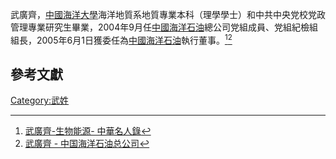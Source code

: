 武廣齊{{bd|1957年|8月}}，[[中國海洋大學|中國海洋大學]]海洋地質系地質專業本科（理學學士）和中共中央党校党政管理專業研究生畢業，2004年9月任[[中國海洋石油有限公司|中國海洋石油]]總公司党組成員、党組紀檢組組長，2005年6月1日獲委任為[[中國海洋石油有限公司|中國海洋石油]]執行董事。<REF>
[http://ftmrdata.mingren168.org/mrdata_big5/index.php?doc-view-535 武廣齊-生物能源- 中華名人錄]{{Dead link|date=2020年2月 |bot=InternetArchiveBot |fix-attempted=yes }}
</REF><REF>
[http://www.cnooc.com.cn/gtb/index.jsp?url=http%3A%2F%2Fwww.cnooc.com.cn%2Fart%2F2014%2F6%2F11%2Fart_671_774961.html 武廣齊 - 中国海洋石油总公司]{{Dead link|date=2020年1月 |bot=InternetArchiveBot |fix-attempted=yes }}
</REF>

==參考文獻==
{{reflist}}

[[Category:武姓|Category:武姓]]